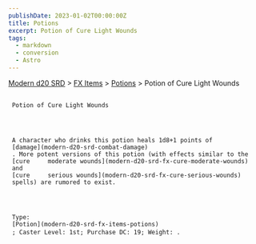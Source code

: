 ```yaml
---
publishDate: 2023-01-02T00:00:00Z
title: Potions
excerpt: Potion of Cure Light Wounds
tags:
  - markdown
  - conversion
  - Astro
---
```


[Modern d20 SRD](/#modernD20) >
[FX Items](modern-d20-srd-fx-items-index) >
[Potions](modern-d20-srd-fx-items-potions) > Potion of Cure Light Wounds

##

     Potion of Cure Light Wounds




     A character who drinks this potion heals 1d8+1 points of
     [damage](modern-d20-srd-combat-damage)
     . More potent versions of this potion (with effects similar to the
     [cure     moderate wounds](modern-d20-srd-fx-cure-moderate-wounds)
     and
     [cure     serious wounds](modern-d20-srd-fx-cure-serious-wounds)
     spells) are rumored to exist.




     Type:
     [Potion](modern-d20-srd-fx-items-potions)
     ; Caster Level: 1st; Purchase DC: 19; Weight: .
